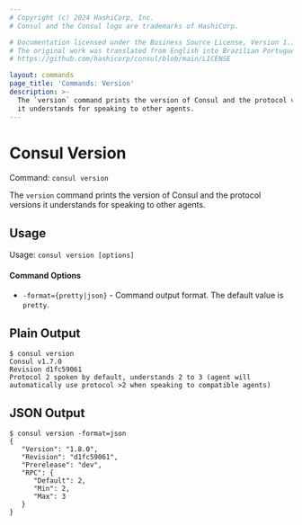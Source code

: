 ```yaml
---
# Copyright (c) 2024 HashiCorp, Inc.
# Consul and the Consul logo are trademarks of HashiCorp.

# Documentation licensed under the Business Source License, Version 1.1.
# The original work was translated from English into Brazilian Portuguese.
# https://github.com/hashicorp/consul/blob/main/LICENSE

layout: commands
page_title: 'Commands: Version'
description: >-
  The `version` command prints the version of Consul and the protocol versions
  it understands for speaking to other agents.
---
```


# Consul Version

Command: `consul version`

The `version` command prints the version of Consul and the protocol versions it understands for speaking to other agents.

## Usage

Usage: `consul version [options]`

#### Command Options

- `-format={pretty|json}` - Command output format. The default value is `pretty`.

## Plain Output

```shell-session
$ consul version
Consul v1.7.0
Revision d1fc59061
Protocol 2 spoken by default, understands 2 to 3 (agent will automatically use protocol >2 when speaking to compatible agents)
```

## JSON Output

```shell-session
$ consul version -format=json
{
   "Version": "1.8.0",
   "Revision": "d1fc59061",
   "Prerelease": "dev",
   "RPC": {
      "Default": 2,
      "Min": 2,
      "Max": 3
   }
}
```
